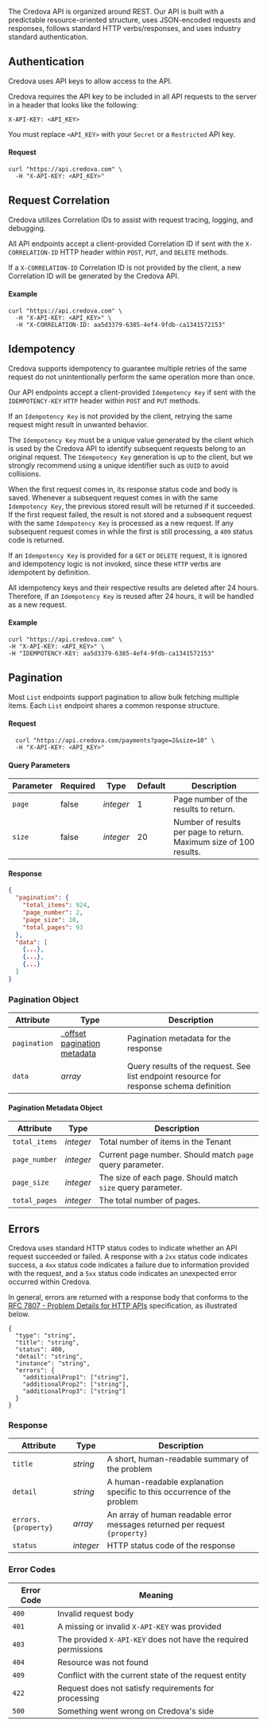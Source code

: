 
<Intro
  title="API Reference"
  caption="API endpoints to manage the full lifecycle of your Credova integration."
/>

The Credova API is organized around REST. Our API is built with a predictable resource-oriented structure, uses JSON-encoded requests and responses, follows standard HTTP verbs/responses, and uses industry standard authentication.

## Authentication

Credova uses API keys to allow access to the API.

Credova requires the API key to be included in all API requests to the server in a header that looks like the following:

`X-API-KEY: <API_KEY>`

<Alert>You must replace <code>&lt;API_KEY></code> with your `Secret` or a `Restricted` API key.</Alert>

#### Request

```shell showLineNumbers
curl "https://api.credova.com" \
  -H "X-API-KEY: <API_KEY>"
```

## Request Correlation

Credova utilizes Correlation IDs to assist with request tracing, logging, and debugging.

All API endpoints accept a client-provided Correlation ID if sent with the `X-CORRELATION-ID` HTTP header within `POST`, `PUT`, and `DELETE` methods.

If a `X-CORRELATION-ID` Correlation ID is not provided by the client, a new Correlation ID will be generated by the Credova API.

#### Example

```shell showLineNumbers
curl "https://api.credova.com" \
  -H "X-API-KEY: <API_KEY>" \
  -H "X-CORRELATION-ID: aa5d3379-6385-4ef4-9fdb-ca1341572153"
```

## Idempotency

Credova supports idempotency to guarantee multiple retries of the same request do not
unintentionally perform the same operation more than once.

Our API endpoints accept a client-provided `Idempotency Key` if sent with the `IDEMPOTENCY-KEY` `HTTP` header within `POST` and `PUT` methods.

If an `Idempotency Key` is not provided by the client, retrying the same request might result in unwanted behavior.

The `Idempotency Key` must be a unique value generated by the client which is used by the Credova
API to identify subsequent requests belong to an original request. The `Idempotency Key` generation is up to the
client, but we strongly recommend using a unique identifier such as `UUID` to avoid collisions.

When the first request comes in, its response status code and body is saved. Whenever a subsequent
request comes in with the same `Idempotency Key`, the previous stored result will be returned if it
succeeded. If the first request failed, the result is not stored and a subsequent request with the
same `Idempotency Key` is processed as a new request. If any subsequent request comes in while
the first is still processing, a `409` status code is returned.

If an `Idempotency Key` is provided for a `GET` or `DELETE` request, it is ignored and idempotency logic
is not invoked, since these `HTTP` verbs are idempotent by definition.

All idempotency keys and their respective results are deleted after 24 hours. Therefore, if an
`Idempotency Key` is reused after 24 hours, it will be handled as a new request.

#### Example

```shell showLineNumbers
curl "https://api.credova.com" \
-H "X-API-KEY: <API_KEY>" \
-H "IDEMPOTENCY-KEY: aa5d3379-6385-4ef4-9fdb-ca1341572153"
```

## Pagination

Most `List` endpoints support pagination to allow bulk fetching multiple items. Each `List` endpoint shares a common response structure.

#### Request

```shell showLineNumbers
  curl "https://api.credova.com/payments?page=2&size=10" \
  -H "X-API-KEY: <API_KEY>"
```

#### Query Parameters

| Parameter | Required | Type      | Default | Description                                                        |
| --------- | -------- | --------- | ------- | ------------------------------------------------------------------ |
| `page`    | false    | _integer_ | 1       | Page number of the results to return.                              |
| `size`    | false    | _integer_ | 20      | Number of results per page to return. Maximum size of 100 results. |

#### Response

```json showLineNumbers
{
  "pagination": {
    "total_items": 924,
    "page_number": 2,
    "page_size": 10,
    "total_pages": 93
  },
  "data": [
    {...},
    {...},
    {...}
  ]
}
```

### Pagination Object

| Attribute    | Type                                                                      | Description                                                                             |
| ------------ | ------------------------------------------------------------------------- | --------------------------------------------------------------------------------------- |
| `pagination` | _[offset pagination metadata](#pagination-metadata-object)                | Pagination metadata for the response                                                    |
| `data`       | _array_                                                                   | Query results of the request. See list endpoint resource for response schema definition |

#### Pagination Metadata Object

| Attribute     | Type      | Description                                                 |
| ------------- | --------- | ----------------------------------------------------------- |
| `total_items` | _integer_ | Total number of items in the Tenant                         |
| `page_number` | _integer_ | Current page number. Should match `page` query parameter.   |
| `page_size`   | _integer_ | The size of each page. Should match `size` query parameter. |
| `total_pages` | _integer_ | The total number of pages.                                  |

## Errors

Credova uses standard HTTP status codes to indicate whether an API request succeeded or failed.
A response with a `2xx` status code indicates success, a `4xx` status code indicates a failure due to information provided with the request,
and a `5xx` status code indicates an unexpected error occurred within Credova.

In general, errors are returned with a response body that conforms to the
[RFC 7807 - Problem Details for HTTP APIs](https://datatracker.ietf.org/doc/html/rfc7807) specification, as illustrated below.

```shell showLineNumbers
{
  "type": "string",
  "title": "string",
  "status": 400,
  "detail": "string",
  "instance": "string",
  "errors": {
    "additionalProp1": ["string"],
    "additionalProp2": ["string"],
    "additionalProp3": ["string"]
  }
}
```

### Response

| Attribute           | Type      | Description                                                                 |
|---------------------|-----------|-----------------------------------------------------------------------------|
| `title`             | _string_  | A short, human-readable summary of the problem                              |
| `detail`            | _string_  | A human-readable explanation specific to this occurrence of the problem     |
| `errors.{property}` | _array_   | An array of human readable error messages returned per request `{property}` |
| `status`            | _integer_ | HTTP status code of the response                                            |

### Error Codes

| Error Code | Meaning                                                          |
|------------|------------------------------------------------------------------|
| `400`      | Invalid request body                                             |
| `401`      | A missing or invalid `X-API-KEY` was provided                    |
| `403`      | The provided `X-API-KEY` does not have the required permissions  |
| `404`      | Resource was not found                                           |
| `409`      | Conflict with the current state of the request entity            |
| `422`      | Request does not satisfy requirements for processing             |
| `500`      | Something went wrong on Credova's side                           |
